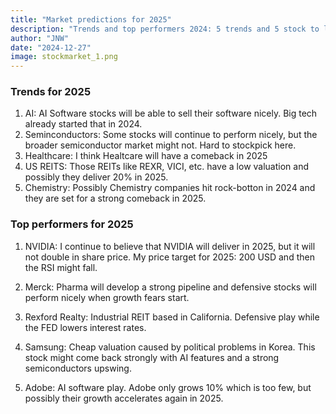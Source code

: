 ```yaml
---
title: "Market predictions for 2025"
description: "Trends and top performers 2024: 5 trends and 5 stock to look on."
author: "JNW"
date: "2024-12-27"
image: stockmarket_1.png
---
```


### **Trends for 2025**

1.  AI: AI Software stocks will be able to sell their software nicely. Big tech already started that in 2024.
2.  Seminconductors: Some stocks will continue to perform nicely, but the broader semiconductor market might not. Hard to stockpick here.
3.  Healthcare: I think Healtcare will have a comeback in 2025
4.  US REITS: Those REITs like REXR, VICI, etc. have a low valuation and possibly they deliver 20% in 2025.
5.  Chemistry: Possibly Chemistry companies hit rock-botton in 2024 and they are set for a strong comeback in 2025.

### **Top performers for 2025**

1.  NVIDIA: I continue to believe that NVIDIA will deliver in 2025, but it will not double in share price. My price target for 2025: 200 USD and then the RSI might fall.

2.  Merck: Pharma will develop a strong pipeline and defensive stocks will perform nicely when growth fears start.

3.  Rexford Realty: Industrial REIT based in California. Defensive play while the FED lowers interest rates.

4.  Samsung: Cheap valuation caused by political problems in Korea. This stock might come back strongly with AI features and a strong semiconductors upswing.

5.  Adobe: AI software play. Adobe only grows 10% which is too few, but possibly their growth accelerates again in 2025.
